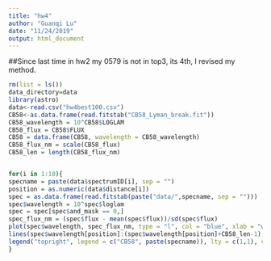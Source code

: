 ---
title: "hw4"
author: "Guanqi Lu"
date: "11/24/2019"
output: html_document
---
##Since last time in hw2 my 0579 is not in top3, its 4th, I revised my method.


```{r}
rm(list = ls())
data_directory=data
library(astro)
data<-read.csv("hw4best100.csv")
CB58<-as.data.frame(read.fitstab("CB58_Lyman_break.fit"))
CB58_wavelength = 10^CB58$LOGLAM
CB58_flux = CB58$FLUX
CB58 = data.frame(CB58, wavelength = CB58_wavelength)
CB58_flux_nm = scale(CB58_flux)
CB58_len = length(CB58_flux_nm)


for(i in 1:10){
specname = paste(data$spectrumID[i], sep = "")
position = as.numeric(data$distance[i])
spec = as.data.frame(read.fitstab(paste("data/",specname, sep = "")))
spec$wavelength = 10^spec$loglam
spec = spec[spec$and_mask == 0,]
spec_flux_nm = (spec$flux - mean(spec$flux))/sd(spec$flux)
plot(spec$wavelength, spec_flux_nm, type = "l", col = "blue", xlab = "wavelength", ylab = "flux")
lines(spec$wavelength[position]:(spec$wavelength[position]+CB58_len-1), CB58_flux_nm, type = "l", col = "red", xlab = "wavelength", ylab = "flux")
legend("topright", legend = c("CB58", paste(specname)), lty = c(1,1), col = c("red", "blue"))
}

```

